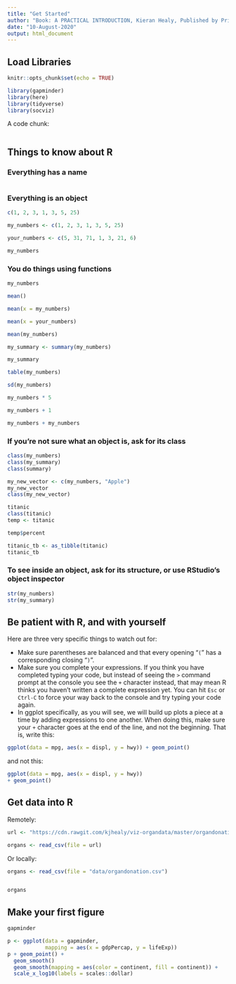 ```yaml
---
title: "Get Started"
author: "Book: A PRACTICAL INTRODUCTION, Kieran Healy, Published by Princeton University Press, modified by Lily Popova Zhuhadar"
date: "10-August-2020"
output: html_document
---
```


## Load Libraries

```r
knitr::opts_chunk$set(echo = TRUE)

library(gapminder)
library(here)
library(tidyverse)
library(socviz)
```

A code chunk:

```r

```

## Things to know about R

### Everything has a name

```r

```


### Everything is an object

```r
c(1, 2, 3, 1, 3, 5, 25)

```

```r
my_numbers <- c(1, 2, 3, 1, 3, 5, 25)

your_numbers <- c(5, 31, 71, 1, 3, 21, 6)
```

```r
my_numbers
```


### You do things using functions

```r
my_numbers
```


```r
mean()
```

```r
mean(x = my_numbers)

mean(x = your_numbers)
```

```r
mean(my_numbers)
```

```r
my_summary <- summary(my_numbers)
```


```r
my_summary
```


```r

table(my_numbers)

sd(my_numbers)

my_numbers * 5

my_numbers + 1

my_numbers + my_numbers

```

### If you're not sure what an object is, ask for its class

```r
class(my_numbers)
class(my_summary)
class(summary)
```


```r
my_new_vector <- c(my_numbers, "Apple")
my_new_vector
class(my_new_vector)
```


```r
titanic
class(titanic)
temp <- titanic

```

```r
temp$percent
```


```r
titanic_tb <- as_tibble(titanic)
titanic_tb
```


### To see inside an object, ask for its structure, or use RStudio's object inspector

```r

str(my_numbers)
str(my_summary)

```


## Be patient with R, and with yourself

Here are three very specific things to watch out for:
  
- Make sure parentheses are balanced and that every opening "`(`" has
  a corresponding closing "`)`".
- Make sure you complete your expressions. If you think you have completed typing your code, but instead of seeing the `>` command prompt at the console you see the `+`
  character instead, that may mean R thinks you haven't written a complete
  expression yet. You can hit `Esc` or `Ctrl-C` to force your way back to the console and try typing your code again. 
- In ggplot specifically, as you will see, we will build up plots a
  piece at a time by adding expressions to one another. When doing
  this, make sure your `+` character goes at the end of the line, and
  not the beginning. That is, write this:


```r
ggplot(data = mpg, aes(x = displ, y = hwy)) + geom_point()
```


and not this:

```r
ggplot(data = mpg, aes(x = displ, y = hwy)) 
+ geom_point()
```


## Get data into R

Remotely: 

```r

url <- "https://cdn.rawgit.com/kjhealy/viz-organdata/master/organdonation.csv"

organs <- read_csv(file = url)
```


Or locally:

```r

organs <- read_csv(file = "data/organdonation.csv")


organs
```

## Make your first figure 

```r
gapminder
```


```r

p <- ggplot(data = gapminder,
            mapping = aes(x = gdpPercap, y = lifeExp))
p + geom_point() + 
  geom_smooth()
  geom_smooth(mapping = aes(color = continent, fill = continent)) + 
  scale_x_log10(labels = scales::dollar)

```

